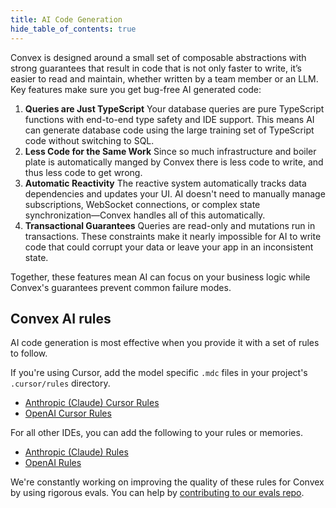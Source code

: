 ```yaml
---
title: AI Code Generation
hide_table_of_contents: true
---
```


Convex is designed around a small set of composable abstractions with strong
guarantees that result in code that is not only faster to write, it’s easier to
read and maintain, whether written by a team member or an LLM. Key features make
sure you get bug-free AI generated code:

1. **Queries are Just TypeScript** Your database queries are pure TypeScript
   functions with end-to-end type safety and IDE support. This means AI can
   generate database code using the large training set of TypeScript code
   without switching to SQL.
1. **Less Code for the Same Work** Since so much infrastructure and boiler plate
   is automatically manged by Convex there is less code to write, and thus less
   code to get wrong.
1. **Automatic Reactivity** The reactive system automatically tracks data
   dependencies and updates your UI. AI doesn't need to manually manage
   subscriptions, WebSocket connections, or complex state synchronization—Convex
   handles all of this automatically.
1. **Transactional Guarantees** Queries are read-only and mutations run in
   transactions. These constraints make it nearly impossible for AI to write
   code that could corrupt your data or leave your app in an inconsistent state.

Together, these features mean AI can focus on your business logic while Convex's
guarantees prevent common failure modes.

## Convex AI rules

AI code generation is most effective when you provide it with a set of rules to
follow.

If you're using Cursor, add the model specific `.mdc` files in your project's
`.cursor/rules` directory.

- [Anthropic (Claude) Cursor Rules](https://convex.link/anthropic_convex_rules.mdc)
- [OpenAI Cursor Rules](https://convex.link/openai_convex_rules.mdc)

For all other IDEs, you can add the following to your rules or memories.

- [Anthropic (Claude) Rules](https://convex.link/anthropic_convex_rules.txt)
- [OpenAI Rules](https://convex.link/openai_convex_rules.txt)

We're constantly working on improving the quality of these rules for Convex by
using rigorous evals. You can help by
[contributing to our evals repo](https://github.com/get-convex/convex-evals).
